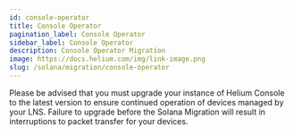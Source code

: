```yaml
---
id: console-operator
title: Console Operator
pagination_label: Console Operator
sidebar_label: Console Operator
description: Console Operator Migration
image: https://docs.helium.com/img/link-image.png
slug: /solana/migration/console-operator
---
```



Please be advised that you must upgrade your instance of Helium Console to the latest version to
ensure continued operation of devices managed by your LNS. Failure to upgrade before the Solana
Migration will result in interruptions to packet transfer for your devices.